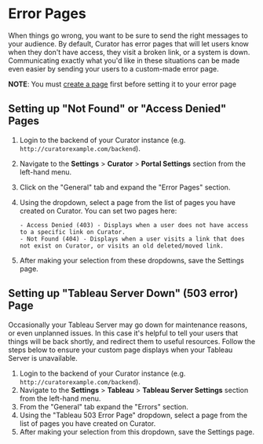 # Error Pages

When things go wrong, you want to be sure to send the right messages to your audience.  By default, Curator has error
pages that will let users know when they don't have access, they visit a broken link, or a system is down.
Communicating exactly what you'd like in these situations can be made even easier by sending your users to a custom-made
error page.

**NOTE**: You must [create a page](https://curator.interworks.com/page/kb/site-content-designpages/pages-overview/1078)
first before setting it to your error page

## Setting up "Not Found" or "Access Denied" Pages

1. Login to the backend of your Curator instance (e.g. `http://curatorexample.com/backend`).
2. Navigate to the **Settings** > **Curator** > **Portal Settings** section from the left-hand menu.
3. Click on the "General" tab and expand the "Error Pages" section.
4. Using the dropdown, select a page from the list of pages you have created on Curator. You can set two pages here:

       - Access Denied (403) - Displays when a user does not have access to a specific link on Curator.
       - Not Found (404) - Displays when a user visits a link that does not exist on Curator, or visits an old deleted/moved link.

5. After making your selection from these dropdowns, save the Settings page.

## Setting up "Tableau Server Down" (503 error) Page

Occasionally your Tableau Server may go down for maintenance reasons, or even unplanned issues.  In this case it's
helpful to tell your users that things will be back shortly, and redirect them to useful resources.
Follow the steps below to ensure your custom page displays when your Tableau Server is unavailable.

1. Login to the backend of your Curator instance (e.g. `http://curatorexample.com/backend`).
2. Navigate to the **Settings** > **Tableau** > **Tableau Server Settings** section from the left-hand menu.
3. From the "General" tab expand the "Errors" section.
4. Using the "Tableau 503 Error Page" dropdown, select a page from the list of pages you have created on Curator.
5. After making your selection from this dropdown, save the Settings page.
